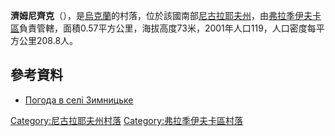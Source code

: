 {{coord|47|43|44|N|30|28|5|E|scale:100000|display=title}}

'''濟姆尼齊克'''（{{lang-uk|Зимницьке}}），是[[烏克蘭|烏克蘭]]的村落，位於該國南部[[尼古拉耶夫州|尼古拉耶夫州]]，由[[弗拉季伊夫卡區|弗拉季伊夫卡區]]負責管轄，面積0.57平方公里，海拔高度73米，2001年人口119，人口密度每平方公里208.8人。

==參考資料==
* [http://weather.in.ua/ua/nikolaevskaja/9011 Погода в селі Зимницьке] {{Wayback|url=http://weather.in.ua/ua/nikolaevskaja/9011 |date=20160606141546 }}

[[Category:尼古拉耶夫州村落|Category:尼古拉耶夫州村落]]
[[Category:弗拉季伊夫卡區村落|Category:弗拉季伊夫卡區村落]]


{{Mykolaiv-geo-stub}}
